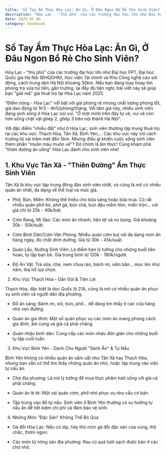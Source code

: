 ```yaml
---
title: 'Sổ Tay Ẩm Thực Hòa Lạc: Ăn Gì, Ở Đâu Ngon Bổ Rẻ Cho Sinh Viên?'
description: "Hòa Lạc - 'thủ phủ' của các trường đại học lớn như Đại học FPT, Đại học Quốc gia Hà Nội (ĐHQGHN), Học viện Tài chính và Khu Công nghệ cao sôi động, cách trung tâm Hà Nội khoảng 30km. Nếu bạn đang loay hoay tìm phòng trọ vừa túi tiền, gần trường, lại đầy đủ tiện nghi, bài viết này sẽ giúp bạn 'giải mã' giá thuê trọ tại Hòa Lạc năm 2025."
date: 2025-07-06
category: handbook
---
```


# Sổ Tay Ẩm Thực Hòa Lạc: Ăn Gì, Ở Đâu Ngon Bổ Rẻ Cho Sinh Viên?

Hòa Lạc - "thủ phủ" của các trường đại học lớn như Đại học FPT, Đại học Quốc gia Hà Nội (ĐHQGHN), Học viện Tài chính và Khu Công nghệ cao sôi động, cách trung tâm Hà Nội khoảng 30km. Nếu bạn đang loay hoay tìm phòng trọ vừa túi tiền, gần trường, lại đầy đủ tiện nghi, bài viết này sẽ giúp bạn "giải mã" giá thuê trọ tại Hòa Lạc năm 2025.

"Điểm nóng - Hòa Lạc" nổi bật với giá phòng rẻ nhưng chất lượng phòng tốt, giá dao động từ 1tr3 - 4tr5/phòng/tháng. Với tầm giá này, nhiều sinh viên đang sinh sống ở Hòa Lạc nói vui: "Ở một mình trên đây tự vẻ, vui vẻ còn hơn sống chật vật ghép 2, ghép 3 trên nội thành Hà Nội".

Với đặc điểm "nhiều đất" như ở Hòa Lạc, sinh viên thường tập trung thuê trọ tại các khu vực: Thạch Hòa, Tân Xã, Bình Yên,... Các khu vực này chỉ cách trường từ vài trăm mét đến 5km. Nhưng điều gì khiến cuộc sống sinh viên thêm phần "muôn màu muôn vẻ"? Đó chính là ẩm thực! Cùng khám phá "thiên đường ăn uống" Hòa Lạc dành cho sinh viên nhé!

## 1. Khu Vực Tân Xã - "Thiên Đường" Ẩm Thực Sinh Viên

Tân Xã là khu vực tập trung đông đảo sinh viên nhất, và cũng là nơi có nhiều quán ăn nhất, đa dạng về thể loại và mức giá.

- Phở, Bún, Miến: Không thể thiếu cho bữa sáng hoặc bữa trưa. Có rất nhiều quán phở bò, phở gà, bún chả, bún đậu mắm tôm, miến trộn... với giá chỉ từ 25k - 40k/bát.

- Cơm Rang, Mì Xào: Các món ăn nhanh, tiện lợi và no bụng. Giá khoảng 30k - 50k/suất.

- Cơm Bình Dân/Cơm Văn Phòng: Nhiều quán cơm bụi với đa dạng món ăn hàng ngày, đủ chất dinh dưỡng. Giá từ 30k - 45k/suất.

- Quán Lẩu, Nướng Sinh Viên: Là điểm hẹn lý tưởng cho những buổi liên hoan, tụ tập bạn bè. Giá trung bình từ 120k - 180k/người.

- Đồ Ăn Vặt: Trà sữa, chè, nem chua rán, bánh mì, xiên bẩn... mọc lên như nấm, tha hồ lựa chọn.

2. Khu Vực Thạch Hòa - Gần Gũi & Tiện Lợi

Thạch Hòa, đặc biệt là dọc Quốc lộ 21A, cũng là nơi có nhiều quán ăn phục vụ sinh viên và người dân địa phương.

- Đồ ăn sáng: Bánh mì, xôi, bún, phở... dễ dàng tìm thấy ở các cửa hàng nhỏ ven đường.

- Quán ăn gia đình: Một số quán phục vụ các món ăn mang phong cách gia đình, ấm cúng và giá cả phải chăng.

- Quán nhậu bình dân: Cung cấp các món nhậu đơn giản cho những buổi tụ tập cuối tuần.

3. Khu Vực Bình Yên - Dành Cho Người "Sành Ăn" & Tự Nấu

Bình Yên không có nhiều quán ăn sầm uất như Tân Xã hay Thạch Hòa, nhưng bạn vẫn có thể tìm thấy những quán ăn nhỏ, hoặc tập trung vào việc tự nấu ăn.

- Chợ địa phương: Là nơi lý tưởng để mua thực phẩm tươi sống với giá cả phải chăng.

- Quán ăn lẻ tẻ: Một vài quán cơm, phở nhỏ phục vụ nhu cầu cơ bản.

- Tập trung vào đồ tự nấu: Sinh viên ở Bình Yên thường có xu hướng tự nấu ăn để tiết kiệm chi phí và đảm bảo vệ sinh.

4. Những Món "Đặc Sản" Không Thể Bỏ Qua

- Gà đồi Hòa Lạc: Nếu có dịp, hãy thử món gà đồi đặc sản của vùng, thịt chắc, thơm ngon.

- Các món từ nông sản địa phương: Rau củ quả tươi sạch được bán ở các chợ nhỏ.

